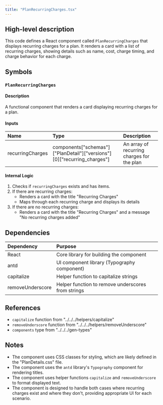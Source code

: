 ```yaml
---
title: "PlanRecurringCharges.tsx"
---
```


## High-level description
This code defines a React component called `PlanRecurringCharges` that displays recurring charges for a plan. It renders a card with a list of recurring charges, showing details such as name, cost, charge timing, and charge behavior for each charge.

## Symbols

### `PlanRecurringCharges`
#### Description
A functional component that renders a card displaying recurring charges for a plan.

#### Inputs
| Name | Type | Description |
|:-----|:-----|:------------|
| recurringCharges | components["schemas"]["PlanDetail"]["versions"][0]["recurring_charges"] | An array of recurring charges for the plan |

#### Internal Logic
1. Checks if `recurringCharges` exists and has items.
2. If there are recurring charges:
   - Renders a card with the title "Recurring Charges"
   - Maps through each recurring charge and displays its details
3. If there are no recurring charges:
   - Renders a card with the title "Recurring Charges" and a message "No recurring charges added"

## Dependencies
| Dependency | Purpose |
|:-----------|:--------|
| React | Core library for building the component |
| antd | UI component library (Typography component) |
| capitalize | Helper function to capitalize strings |
| removeUnderscore | Helper function to remove underscores from strings |

## References
- `capitalize` function from "../../../helpers/capitalize"
- `removeUnderscore` function from "../../../helpers/removeUnderscore"
- `components` type from "../../../gen-types"

## Notes
- The component uses CSS classes for styling, which are likely defined in the "PlanDetails.css" file.
- The component uses the `antd` library's `Typography` component for rendering titles.
- The component uses helper functions `capitalize` and `removeUnderscore` to format displayed text.
- The component is designed to handle both cases where recurring charges exist and where they don't, providing appropriate UI for each scenario.